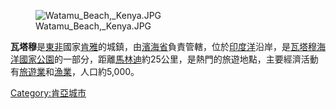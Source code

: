[[Image:Watamu_Beach,_Kenya.JPG|thumb]]

'''瓦塔穆'''是[[東非|東非]]國家[[肯雅|肯雅]]的城鎮，由[[濱海省_(肯雅)|濱海省]]負責管轄，位於[[印度洋|印度洋]]沿岸，是[[瓦塔穆海洋國家公園|瓦塔穆海洋國家公園]]的一部分，距離[[馬林迪|馬林迪]]約25公里，是熱門的旅遊地點，主要經濟活動有[[旅遊業|旅遊業]]和[[漁業|漁業]]，人口約5,000。

{{coord|3|21|S|40|01|E|region:KE_type:city|display=title}}

{{Authority control}}
[[Category:肯亞城市|Category:肯亞城市]]

{{Kenya-stub}}
